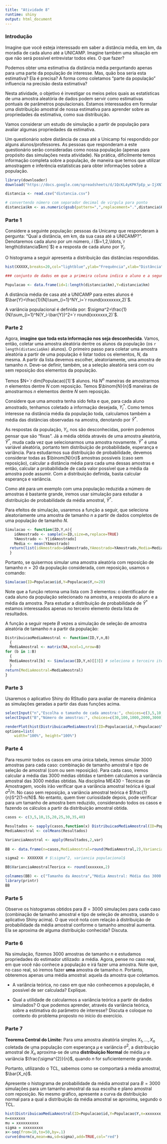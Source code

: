 ```yaml
---
title: "Atividade 8"
runtime: shiny
output: html_document
---
```


### Introdução


Imagine que você esteja interessado em saber a distância média, em km, da moradia de cada aluno até a UNICAMP. Imagine também uma situação em que não será possível entrevistar todos eles. O que fazer?

Podemos obter uma estimativa da distância média perguntando apenas para uma parte da população de interesse. Mas, quão boa seria esta estimativa? Ela é precisa? A forma como coletamos "parte da população" influencia na precisão desta estimativa?

Nesta atividade, o objetivo é investigar os meios pelos quais as estatísticas de uma amostra aleatória de dados podem servir como estimativas pontuais de parâmetros populacionais. Estamos interessados em formular uma distribuição amostral de nossa estimativa para aprender sobre as propriedades da estimativa, como sua distribuição.


Vamos considerar um estudo de simulação a partir de população para avaliar algumas propriedades da estimativa.

Um questionário sobre distância de casa até a Unicamp foi respondido por alguns alunos/professores. As pessoas que responderam a este questionário serão consideradas como nossa população (apenas para propósito das simulações nesta atividade). Na prática, dificilmente temos informação completa sobre a população, de maneira que temos que utilizar amostragem e inferência estatísticas para obter informações sobre a população.



```r

library(downloader)
download("https://docs.google.com/spreadsheets/d/1QcKL4yKPKfpEp_w-IjXN7AUrgQfDYyXwXQBcy-dX_XU/pub?gid=1930158026&single=true&output=csv","distancia.csv")

distancia <- read.csv("distancia.csv")

# convertendo número com separador decimal de virgula para ponto
distancia$km <- as.numeric(gsub(pattern=",",replacement=".",distancia$Qual.a.distância..em.km..da.sua.casa.até.a.UNICAMP.))

```

### Parte 1

Considere a seguinte população: pessoas da Unicamp que responderam à pergunta: "Qual a distância, em km, da sua casa até a UNICAMP?". Denotaremos cada aluno por um número, $i$ ($i=1,2,\ldots,`r length(distancia$km)`$) e a resposta de cada aluno por $Y_i$.

O histograma a seguir apresenta a distribuição das distâncias respondidas.

```r
hist(XXXXX,breaks=20,col="lightblue",ylab="Frequência",xlab="Distância",main="Distância de casa até a UNICAMP")

### conjunto de dados em que a primeira coluna indica o aluno e a segunda coluna a resposta dele

Populacao <- data.frame(id=1:length(distancia$km),Y=distancia$km)
```

A distância média de casa até a UNICAMP para estes alunos é $\bar{Y}=\frac{1}{N}\sum_{i=1}^NY_i=`r round(xxxxxxxx,2)`$. 

A variância populacional é definida por: $\sigma^2=\frac{1}{N}\sum_{i=1}^N(Y_i-\bar{Y})^2=`r round(xxxxxxx,2)`$.

### Parte 2

Agora, **imagine que toda esta informação nos seja desconhecida**. Vamos, então, coletar uma amostra aleatória dentre os alunos da população (os `r length(distancia$km)` alunos). O primeiro passo para coletar uma amostra aleatória a partir de uma população é listar todos os elementos, $N$, da mesma. A partir da lista devemos escolher, aleatoriamente, uma amostra de tamanho $n$. Deve-se definir, também, se a seleção aleatória será com ou sem reposição dos elementos da população.


Temos $N=`r dim(Populacao)[1]`$ alunos. Há $N^n$ maneiras de amostrarmos $n$ elementos dentre $N$ com reposição. Temos $\binom{N}{n}$ maneiras de amostrarmos $n$ elementos dentre $N$ sem reposição.


Considere que uma amostra tenha sido feita e que, para cada aluno amostrado, tenhamos coletado a informação desejada, $Y_i^*$. Como temos interesse na distância média da população toda, calculamos também a média das distâncias observadas na amostra, denotando por $\bar{Y}^*$.

As respostas da população, $Y_i$, nos são desconhecidas, porém podemos pensar que são "fixas". Já a média obtida através de uma amostra aleatória, $\bar{Y}^*$, muda cada vez que selecionarmos uma amostra novamente. $\bar{Y}^*$ é uma variável aleatória, portanto tem distribuição de probabilidade, esperança e variância. Para estudarmos sua distribuição de probabilidade, devemos considerar todas as $\binom{N}{n}$ amostras possíveis (caso sem reposição), calcular a distância média para cada uma dessas amostras e então, calcular a probabilidade de cada valor possível que a média da amostra pode assumir. Com a distribuição definida, basta calcular esperança e variância.

Como até para um exemplo com uma população reduzida a número de amostras é bastante grande, iremos usar simulação para estudar a distribuição de probabilidade da média amostral, $\bar{Y}^*$.

Para efeitos de simulação, usaremos a função a seguir, que seleciona aleatoriamente uma amostra de tamanho $n$ a partir de dados completos de uma população de tamanho $N$.

```r
Simulacao <- function(ID,Y,n){
    idAmostrado <- sample(x=ID,size=n,replace=TRUE)
    YAmostrado <- Y[idAmostrado]
    Media <- mean(YAmostrado)
  return(list(idAmostrado=idAmostrado,YAmostrado=YAmostrado,Media=Media))
  }
```

Portanto, se quisermos simular uma amostra aleatória com reposição de tamanho $n=20$ da população considerada, com reposição, usamos o comando:

```r
Simulacao(ID=Populacao$id,Y=Populacao$Y,n=20)
```

Note que a função retorna uma lista com 3 elementos: o identificador de cada aluno da população selecionado na amostra, a resposta do aluno e a média da amostra. Para estudar a distribuição de probabilidade de $\bar{Y}^*$ estamos interessados apenas no terceiro elemento desta lista de resultados.

A função a seguir repete $B$ vezes a simulação de seleção de amostra aleatória de tamanho $n$ a partir da população:

```r
DistribuicaoMediaAmostral <- function(ID,Y,n,B)
  {
  MediaAmostral <- matrix(NA,ncol=1,nrow=B)
for (b in 1:B)
  {
  MediaAmostral[b] <- Simulacao(ID,Y,n)[[3]] # seleciona o terceiro item da lista
  }
return(MediaAmostral=MediaAmostral)
}
```

### Parte 3

Usaremos o aplicativo Shiny do RStudio para avaliar de maneira dinâmica as simulações geradas a partir das duas funções acima.

```r
selectInput("n","Escolha o tamanho de cada amostra:", choices=c(3,5,10,15,20,25,30,35,40))
selectInput("B","Número de amostras:", choices=c(30,100,1000,2000,3000))
```


```r
renderPlot(hist(DistribuicaoMediaAmostral(ID=Populacao$id,Y=Populacao$Y,B=as.numeric(input$B)),main="Distribuição da Média Amostral",ylab="Frequência", xlab="Média Amostral",col="lightpink"))
options=list(
    width="100%", height="100%")
```

### Parte 4

Para resumir todos os casos em uma única tabela, iremos simular 3000 amostras para cada caso: combinação de tamanho amostral e tipo de seleção de amostral (com ou sem reposição). Para cada caso, iremos calcular a média das   3000 médias obtidas e também calculamos a variância amostral das 3000 médias obtidas.
Na disciplina ME430 - Técnicas de Amostragem, vocês irão verificar que a variância amostral teórica é igual $\sigma^2/n$. No caso sem reposição, a variância amostral teórica é $\frac{1}{n}S^2(1-n/N)$. No entanto, quem tiver curiosidade depois, pode verificar para um tamanho de amostra bem reduzido, considerando todos os casos e fazendo os cálculos a partir da distribuição amostral obtida.

```r
casos <- c(3,5,10,15,20,25,30,35,40)

Resultados <- sapply(casos,function(x) DistribuicaoMediaAmostral(ID=Populacao$id,Y=Populacao$Y,n=x,B=3000))
MediaAmostral <- colMeans(Resultados)

VarianciaAmostral <- apply(Resultados,2,var)
  
BB <- data.frame(n=casos,MediaAmostral=round(MediaAmostral,2),VarianciaAmostral=round(VarianciaAmostral,2))

sigma2 <- XXXXXXX # $\sigma^2, variancia populacional$

BB$VarianciaAmostralTeorica <- round(xxxxxxx,2)

colnames(BB) <- c("Tamanho da Amostra","Média Amostral: Média das 3000 Médias", "Variância Amostral: Variância das 3000 Médias","Variância Amostral Teórica")
library(printr)
BB
```


### Parte 5

Observe os histogramas obtidos para $B=3000$ simulações para cada caso (combinação de tamanho amostral e tipo de seleção de amostra, usando o aplicativo Shiny acima). O que você nota com relação à distribuição de probabilidade da média amostral conforme o tamanho amostral aumenta. Ela se aproxima de alguma distribuição conhecida? Discuta.

### Parte 6

Na simulação, fizemos $3000$ amostras de tamanho $n$ e estudamos propriedades do estimador utilizado: a média. Agora, pense no caso real, em que você não conhece a população e irá fazer uma amostra.  Note que, no caso real, só iremos fazer **uma** amostra de tamanho $n$. Portanto, obteremos apenas uma média amostral: aquela da amostra que coletamos. 

* A variância teórica, no caso em que não conhecemos a população, é possível de ser calculada? Explique. 

* Qual a utilidade de calcularmos a variância teórica a partir de dados simulados? O que podemos aprender, através da variância teórica, sobre a estimativa do parâmetro de interesse? Discuta e coloque no contexto do problema proposto no início do exercício.


### Parte 7


**Teorema Central do Limite:** Para uma amostra aleatória simples $X_{1},...,X_{n}$ coletada de uma população com esperança $\mu$ e variância $\sigma^{2}$, a distribuição amostral de $\bar{X}_{n}$ aproxima-se de uma **distribuição Normal** de média $\mu$ e variância $\frac{\sigma^{2}}{n}$, quando $n$ for suficientemente grande.

Portanto, utilizando o TCL, sabemos como se comportará a média amostral, $\bar{X_n}$.

Apresente o histograma de probabilidade da média amostral para $B=3000$ simulações para um tamanho amostral da sua escolha e plano amostral com reposição. No mesmo gráfico, apresente a curva da distribuição normal para a qual a distribuição da média amostral se aproxima, segundo o TCL.


```r
hist(DistribuicaoMediaAmostral(ID=Populacao$id,Y=Populacao$Y,n=xxxxxxx,reposicao="sim",B=3000),main="Distribuição da Média Amostral",ylab=" ", xlab="Média Amostral",col="lightblue",probability = xxxxxxx)
n=xxxxxxx
mu = xxxxxxxxxx
sigma = xxxxxxxxx
x<-seq(from=10,to=50,by=.1)
curve(dnorm(x,mean=mu,sd=sigma),add=TRUE,col="red")
```
